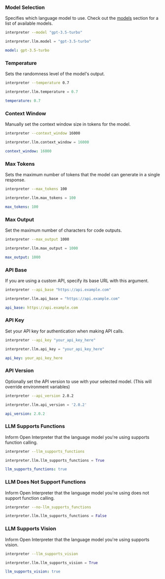### Model Selection

Specifies which language model to use. Check out the [models](https://docs.openinterpreter.com/language-model-setup/introduction) section for a list of available models.

<CodeGroup>
    
```bash Terminal
interpreter --model "gpt-3.5-turbo"
```

```python Python
interpreter.llm.model = "gpt-3.5-turbo"
```

```yaml Profile
model: gpt-3.5-turbo
```

</CodeGroup>

### Temperature

Sets the randomness level of the model's output.

<CodeGroup>

```bash Terminal
interpreter --temperature 0.7
```

```python Python
interpreter.llm.temperature = 0.7
```

```yaml Profile
temperature: 0.7
```

</CodeGroup>

### Context Window

Manually set the context window size in tokens for the model.

<CodeGroup>

```bash Terminal
interpreter --context_window 16000
```

```python Python
interpreter.llm.context_window = 16000
```

```yaml Profile
context_window: 16000
```

</CodeGroup>

### Max Tokens

Sets the maximum number of tokens that the model can generate in a single response.

<CodeGroup>

```bash Terminal
interpreter --max_tokens 100
```

```python Python
interpreter.llm.max_tokens = 100
```

```yaml Profile
max_tokens: 100
```

</CodeGroup>

### Max Output

Set the maximum number of characters for code outputs.

<CodeGroup>

```bash Terminal
interpreter --max_output 1000
```

```python Python
interpreter.llm.max_output = 1000
```

```yaml Profile
max_output: 1000
```

</CodeGroup>

### API Base

If you are using a custom API, specify its base URL with this argument.

<CodeGroup>

```bash Terminal
interpreter --api_base "https://api.example.com"
```

```python Python
interpreter.llm.api_base = "https://api.example.com"
```

```yaml Profile
api_base: https://api.example.com
```

</CodeGroup>

### API Key

Set your API key for authentication when making API calls.

<CodeGroup>

```bash Terminal
interpreter --api_key "your_api_key_here"
```

```python Python
interpreter.llm.api_key = "your_api_key_here"
```

```yaml Profile
api_key: your_api_key_here
```

</CodeGroup>

### API Version

Optionally set the API version to use with your selected model. (This will override environment variables)

<CodeGroup>

```bash Terminal
interpreter --api_version 2.0.2
```

```python Python
interpreter.llm.api_version = '2.0.2'
```

```yaml Profile
api_version: 2.0.2
```

</CodeGroup>

### LLM Supports Functions

Inform Open Interpreter that the language model you're using supports function calling.

<CodeGroup>

```bash Terminal
interpreter --llm_supports_functions
```

```python Python
interpreter.llm.llm_supports_functions = True
```

```yaml Profile
llm_supports_functions: true
```

</CodeGroup>

### LLM Does Not Support Functions

Inform Open Interpreter that the language model you're using does not support function calling.

<CodeGroup>

```bash Terminal
interpreter --no-llm_supports_functions
```

```python Python
interpreter.llm.llm_supports_functions = False
```

</CodeGroup>

### LLM Supports Vision

Inform Open Interpreter that the language model you're using supports vision.

<CodeGroup>

```bash Terminal
interpreter --llm_supports_vision
```

```python Python
interpreter.llm.llm_supports_vision = True
```

```yaml Profile
llm_supports_vision: true
```

</CodeGroup>
